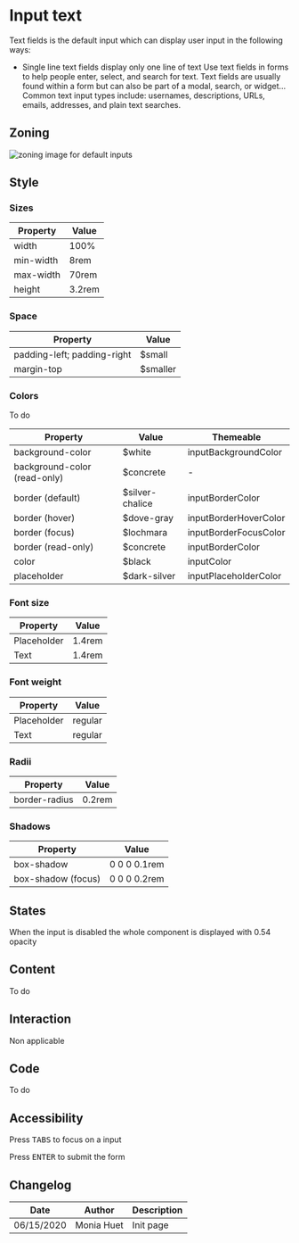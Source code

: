 

<Meta title="Components/Form/Fields/Text" />

# Input text

Text fields is the default input which can display user input in the following ways:
- Single line text fields display only one line of text
Use text fields in forms to help people enter, select, and search for text. 
Text fields are usually found within a form but can also be part of a modal, search, or widget… 
Common text input types include: usernames, descriptions, URLs, emails, addresses, and plain text searches.

## Zoning

<img src={InputZoning} alt="zoning image for default inputs" className="full" class="full" />

## Style

### Sizes

| Property                       | Value             | 
| ------------------------------ | ----------------- | 
| width           	             | 100%              | 
| min-width                      | 8rem              | 
| max-width                      | 70rem             | 
| height    			    	 | 3.2rem            | 

### Space

| Property                       | Value             | 
| ------------------------------ | ----------------- | 
| padding-left; padding-right    | $small            | 
| margin-top                     | $smaller          |

### Colors

To do

| Property                       | Value                               | Themeable				 |
| ------------------------------ | ----------------------------------- | ----------------------- |
| background-color               | $white                              | inputBackgroundColor	 |
| background-color (read-only)   | $concrete                           | -						 |
| border (default)               | $silver-chalice                     | inputBorderColor		 |
| border (hover)                 | $dove-gray                          | inputBorderHoverColor	 |
| border (focus)                 | $lochmara                           | inputBorderFocusColor	 |
| border (read-only)             | $concrete	                       | inputBorderColor		 |
| color							 | $black 							   | inputColor	   			 |
| placeholder                    | $dark-silver                        | inputPlaceholderColor   |

### Font size

| Property                       | Value             | 
| ------------------------------ | ----------------- |
| Placeholder					 | 1.4rem 			 |
| Text 							 | 1.4rem 			 |  

### Font weight

| Property                       | Value             | 
| ------------------------------ | ----------------- |
| Placeholder					 | regular			 |
| Text 							 | regular 			 |  

### Radii
 
| Property                       | Value             | 
| ------------------------------ | ----------------- | 
| border-radius			         | 0.2rem            |

### Shadows

| Property                       | Value             | 
| ------------------------------ | ----------------- | 
| box-shadow			         | 0 0 0 0.1rem      |
| box-shadow (focus)	         | 0 0 0 0.2rem      |

## States

<Canvas>
    <Story name="default">
        <Form.Text label="Input" />
    </Story>
    <Story name="loading">
        <Form.Text label="Loading Input" loading />
    </Story>
    <Story name="disabled">
        <Form.Text label="Disabled Input" disabled />
    </Story>
    <Story name="read-only">
        <Form.Text label="Read-Only Input" readOnly />
    </Story>
</Canvas>

When the input is disabled the whole component is displayed with 0.54 opacity

## Content

To do

## Interaction

Non applicable 

## Code

To do

## Accessibility

Press <kbd>TABS</kbd> to focus on a input

Press <kbd>ENTER</kbd> to submit the form

## Changelog

| Date       | Author | Description |
| ---------- | ------ | ----------- |
| 06/15/2020 | Monia Huet  | Init page   |

